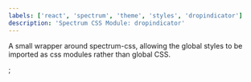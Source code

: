 ```yaml
---
labels: ['react', 'spectrum', 'theme', 'styles', 'dropindicator']
description: 'Spectrum CSS Module: dropindicator'
---
```



A small wrapper around spectrum-css, allowing the global
styles to be imported as css modules rather than global CSS.

<CSSModulePreview styles={styles} />;
